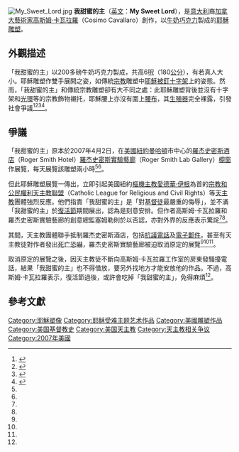 [[File:My_Sweet_Lord.jpg|right]]
'''我甜蜜的主'''（[[英文|英文]]：'''My Sweet Lord'''），是[[意大利|意大利]]裔[[加拿大|加拿大]][[藝術家|藝術家]][[高斯姆·卡瓦拉羅|高斯姆·卡瓦拉羅]]（Cosimo Cavallaro）創作，以[[牛奶|牛奶]][[巧克力|巧克力]]製成的[[耶穌|耶穌]][[雕塑|雕塑]]。

==外觀描述==
「我甜蜜的主」以200多磅牛奶巧克力製成，共高6[[呎|呎]]（180[[公分|公分]]），有若真人大小。耶穌雕塑作雙手展開之姿，如傳統[[宗教|宗教]]雕塑中[[耶穌被釘十字架|耶穌被釘十字架]]上的姿態。然而，「我甜蜜的主」和傳統宗教雕塑卻有大不同之處：此耶穌雕塑背後並沒有十字架和[[光環|光環]]等的宗教飾物襯托，耶穌腰上亦沒有圍上[[腰布|腰布]]，其[[生殖器|生殖器]]完全裸露，引發社會爭議<ref name="美裸體耶穌朱古力像惹爭議取消展出">{{Cite web |url=http://hk.news.yahoo.com/070331/60/24rqs.html |title=美裸體耶穌朱古力像惹爭議取消展出 星島日報 |access-date=2007-04-02 |archive-date=2013-01-05 |archive-url=https://archive.is/20130105124327/http://hk.news.yahoo.com/070331/60/24rqs.html |dead-url=no }}</ref><ref name="紐約藝廊迫於宗教團體壓力，取消復活節耶穌巧克力裸雕展">{{Cite web |url=http://hk.news.yahoo.com/070331/3/24rsc.html |title=紐約藝廊迫於宗教團體壓力，取消復活節耶穌巧克力裸雕展 路透社 |access-date=2007-04-02 |archive-date=2013-01-05 |archive-url=https://archive.is/20130105153651/http://hk.news.yahoo.com/070331/3/24rsc.html |dead-url=no }}</ref><ref name="紐約美術館展示牛奶巧克力耶穌像遭抨擊">{{Cite web |url=http://news.sina.com.tw/global/bcc/tw/2007-03-31/083612426210.shtml |title=紐約美術館展示牛奶巧克力耶穌像遭抨擊 中廣新聞網 |access-date=2007-04-02 |archive-date=2016-03-04 |archive-url=https://web.archive.org/web/20160304140316/http://news.sina.com.tw/global/bcc/tw/2007-03-31/083612426210.shtml |dead-url=no }}</ref><ref name="巧克力耶穌裸體像">{{Cite web |url=http://news.sina.com.tw/global/ftv/tw/2007-03-31/101312426305.shtml |title=巧克力耶穌裸體像 教徒抗議 民視 |access-date=2007-04-02 |archive-date=2016-03-04 |archive-url=https://web.archive.org/web/20160304142144/http://news.sina.com.tw/global/ftv/tw/2007-03-31/101312426305.shtml |dead-url=no }}</ref>。

==爭議==
「我甜蜜的主」原本於2007年4月2日，在[[美國|美國]][[紐約|紐約]][[曼哈頓|曼哈頓]]市中心的[[羅杰史密斯酒店|羅杰史密斯酒店]]（Roger Smith Hotel）[[羅杰史密斯實驗藝廊|羅杰史密斯實驗藝廊]]（Roger Smith Lab Gallery）[[櫥窗|櫥窗]]作展覽，每天展覽該雕塑兩小時<ref name="美裸體耶穌朱古力像惹爭議取消展出"/><ref name="紐約藝廊迫於宗教團體壓力，取消復活節耶穌巧克力裸雕展"/>。

但此耶穌雕塑展覽一傳出，立即引起美國紐約[[樞機主教|樞機主教]][[愛德華·伊根|愛德華·伊根]]為首的[[宗教和公民權利天主教聯盟|宗教和公民權利天主教聯盟]]（Catholic League for Religious and Civil Rights）等[[天主教|天主教]]團體強烈反應。他們指責「我甜蜜的主」是「對[[基督徒|基督徒]]最嚴重的侮辱」，並不滿「我甜蜜的主」於[[復活節|復活節]]期間展出，認為是刻意安排。但作者高斯姆·卡瓦拉羅和羅杰史密斯實驗藝廊的創意總監塞姆勒則於以否認，亦對外界的反應表示驚詫<ref name="美裸體耶穌朱古力像惹爭議取消展出"/><ref name="紐約藝廊迫於宗教團體壓力，取消復活節耶穌巧克力裸雕展"/>。

其間，天主教團體聯手抵制羅杰史密斯酒店，包括[[抗議|抗議]][[電話|電話]]及[[電子郵件|電子郵件]]，甚至有天主教徒對作者發出[[死亡|死亡]][[恐嚇|恐嚇]]，羅杰史密斯實驗藝廊被迫取消原定的展覽<ref name="美裸體耶穌朱古力像惹爭議取消展出"/><ref name="紐約藝廊迫於宗教團體壓力，取消復活節耶穌巧克力裸雕展"/><ref name="紐約美術館展示牛奶巧克力耶穌像遭抨擊"/>。

取消原定的展覽之後，因天主教徒不斷向高斯姆·卡瓦拉羅工作室的房東發騷擾電話，結果「我甜蜜的主」也不得借放，要另外找地方才能安放他的作品。不過，高斯姆·卡瓦拉羅表示，復活節過後，或許會吃掉「我甜蜜的主」，免得麻煩<ref name="巧克力耶穌裸體像"/>。

==參考文獻==
<div class="references-small">
<references />
</div>

[[Category:耶穌塑像|Category:耶穌塑像]]
[[Category:耶稣受难主题艺术作品|Category:耶稣受难主题艺术作品]]
[[Category:美國雕塑作品|Category:美國雕塑作品]]
[[Category:美国基督教史|Category:美国基督教史]]
[[Category:美国天主教|Category:美国天主教]]
[[Category:天主教相关争议|Category:天主教相关争议]]
[[Category:2007年美國|Category:2007年美國]]